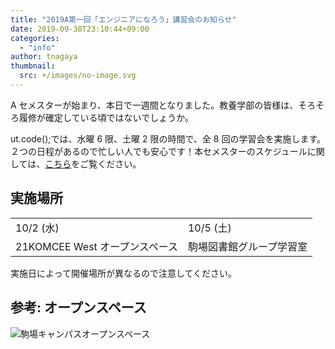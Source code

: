 ```yaml
---
title: "2019A第一回「エンジニアになろう」講習会のお知らせ"
date: 2019-09-30T23:10:44+09:00
categories:
  - "info"
author: tnagaya
thumbnail:
  src: +/images/no-image.svg
---
```


A セメスターが始まり、本日で一週間となりました。教養学部の皆様は、そろそろ履修が確定している頃ではないでしょうか。

ut.code();では、水曜 6 限、土曜 2 限の時間で、全 8 回の学習会を実施します。２つの日程があるので忙しい人でも安心です！本セメスターのスケジュールに関しては、[こちら](https://utcode.net/2019/info/2019a-schedule/)をご覧ください。

## 実施場所

<table>
  <tbody>
    <tr>
      <td>10/2 (水)</td>
      <td>10/5 (土)</td>
    </tr>
    <tr>
      <td>21KOMCEE West オープンスペース</td>
      <td>駒場図書館グループ学習室</td>
    </tr>
  </tbody>
</table>

実施日によって開催場所が異なるので注意してください。

## 参考: オープンスペース

![駒場キャンパスオープンスペース](./komaba-open-space.webp)
